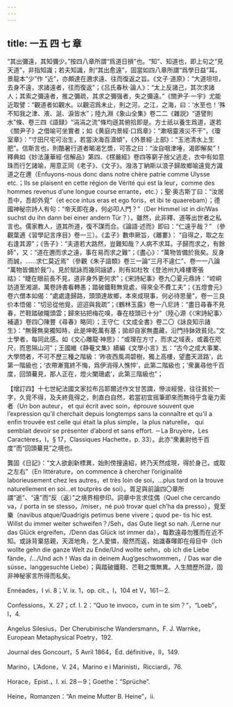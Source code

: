 ```yaml
---
---
---
```

title: 一五 四 七 章
---




“其出彌遠，其知彌少。”按四八章所謂“爲道日損”也。“知”、知道也，即上句之“見天道”，非指知識；若夫知識，則“其出愈遠”，固當如四八章所謂“爲學日益”耳。景龍本“少”作 “近”，亦頗達在邇求遠、往而復返之旨。《文子·道原》：“大道坦坦，去身不遠，求諸遠者，往而復返”；《吕氏春秋·論人》：“太上反諸己，其次求諸人；其索之彌遠者，推之彌疏，其求之彌强者，失之彌遠。”《關尹子·一宇》尤能近取譬：“觀道者如觀水。以觀沼爲未止，則之河，之江，之海，曰：‘水至也！’殊不知我之津、液、涎、淚皆水”；陸九淵《象山全集》卷二二《雜説》“道譬則水”條、卷三四《語録》“涓涓之流”條均遜其俯拾即是。方士祇以養生爲道，遂若《關尹子》之借喻可坐實者；如《黄庭内景經·口爲章》：“漱咽靈液災不干”，《瓊室章》：“寸田尺宅可治生，若當決海百瀆傾”，《外景經·上部》：“玉池清水上生肥”。信斯言也，則酷暑行道者暍渴乞漿，可答之曰：“汝自咽津唾，渴即解矣”！釋典如《妙法蓮華經·信解品》第四、《楞嚴經》卷四等窮子捨父逃走，衣中有如意珠而行乞諸喻，用意正同《老子》、《文子》。潑洛丁納斯以浪子歸故鄉喻遠覓方識道之在邇（Enfuyons-nous donc dans notre chère patrie comme Ulysse etc.；Ils se plaisent en cette région de Vérité qui est la leur，comme des hommes revenus d’une longue course errante，etc.）；聖·奥古斯丁曰：“汝居吾中，吾却外覓”（et ecce intus eras et ego foris，et ibi te quaerebam）；德國神秘宗詩人有句：“帝天即在身，何必叩人門？”（Der Himmel ist in dir/Was suchst du ihn dann bei einer andern Tür？）。雖然，此非釋、道等出世者之私言也。儒家教人，道其所道，復不謀而合。《論語·述而》即曰：“仁遠乎哉？” （參觀葉適《習學記言序目》卷一三）。《孟子》數申厥旨，《離婁》： “自得之，取之左右逢其源”；《告子》：“夫道若大路然，豈難知哉？人病不求耳。子歸而求之，有餘師”，又：“道在邇而求之遠，事在易而求之難”；《盡心》：“萬物皆備於我矣。反身而誠，……求仁莫近焉”（參觀《朱子語類》卷三一論“三月不違仁”、卷一一八論 “萬物皆備於我”）。見於賦詠而幾同謡諺，則有如杜牧《登池州九峰樓寄張祜》：“睫在眼前長不見，道非身外更何求”；《宋詩紀事》卷九〇夏元鼎詩：“崆峒訪道至湘湖，萬卷詩書看轉愚；踏破鐵鞋無覓處，得來全不費工夫”；《五燈會元》卷六僧本如偈：“處處逢歸路，頭頭達故鄉，本來成現事，何必待思量”，卷一三良价本悟偈：“切忌從他覓，迢迢與我疏”；《鶴林玉露》卷一八尼詩：“盡日尋春不見春，芒鞋踏破隴頭雲；歸來拈把梅花嗅，春在枝頭已十分”（陸心源《〈宋詩紀事〉補遺》卷四〇陳豐《尋春》略同）；王守仁《文成全書》卷二〇《詠良知示諸生》：“無聲無臭獨知時，此是坤乾萬有基；拋却自家無盡藏，沿門持鉢效貧兒。”文士學者，每同此感。如《文心雕龍·神思》：“或理在方寸，而求之域表，或義在咫尺，而思隔山河”；王國維《静菴文集》續編《文學小言》五：“古今之成大事業、大學問者，不可不歷三種之階級：‘昨夜西風凋碧樹，獨上高樓，望盡天涯路’，此第一階級也；‘衣帶漸寬終不悔，爲伊消得人憔悴’，此第二階級也；‘衆裏尋他千百度，回頭驀見，那人正在，燈火闌珊處’，此第三階級也”；

【增訂四】十七世紀法國文家拉布吕耶爾述作文甘苦謂，慘淡經營，往往貧於一字，久覓不得，及夫終竟得之，則直白自然，若當初宜摇筆即來而無待乎含毫力索者（Un bon auteur， et qui écrit avec soin，éprouve souvent que l’expression qu’il cherchait depuis longtemps sans la connaître et qu’il a enfin trouvée est celle qui était la plus simple，la plus naturelle， qui semblait devoir se présenter d’abord et sans effort. －La Bruyère，Les Caractères，I，§ 17，Classiques Hachette，p. 33）。此亦“衆裏尉他千百度”而“回頭驀見”之境也。

龔固《日記》：“文人欲創新標異，始則傍搜遠紹，終乃天然成現，得於身己，或取之左右”（En littérature，on commence à chercher l’originalité laborieusement chez les autres，et très loin de soi，...plus tard on la trouve naturellement en soi...et toutprès de soi）。胥足與前論四〇章所謂“逝”、“遠”而“反（返）”之境界相參印。詞章中言求佳偶（Quel che cercando va，/ porta in se stesso，/miser，né può trovar quel ch’ha da presso），覓至樂（navibus atque/Quadrigis petimus bene vivere；quod pe- tis hic est. Willst du immer weiter schweifen？/Seh，das Gute liegt so nah. /Lerne nur das Glück ergreifen，/Denn das Glück ist immer da），每歎遠尋勿獲而在近不知。或詠背棄慈親，天涯地角，乞人愛憐，廢然而返，始識春暉即在母目中（Ich wollte gehn die ganze Welt zu Ende/Und wollte sehn，ob ich die Liebe fände，/.../Und ach！Was da in deinem Aug’geschwommen，/ Das war die süsse，langgesuchte Liebe）；與踏破鐵鞋、芒鞋之慨無異。人生閲歷所證，固非神秘家言所得而私矣。

Ennéades，I vi. 8；V. ix. 1，op. cit.，I，104 et V，161－2.

Confessions，X. 27；cf. I. 2：“Quo te invoco，cum in te sim？”，“Loeb”， I，4.

Angelus Silesius，Der Cherubinische Wandersmann，F. J. Warnke，European Metaphysical Poetry，192.

Journal des Goncourt，5 Avril 1864，Éd. définitive，II，149.

Marino，L’Adone，V. 24，Marino e i Marinisti，Ricciardi，76.

Horace，Epist.，I. xi. 28－9；Goethe：“Sprüche”.

Heine，Romanzen：“An meine Mutter B. Heine”，ii.